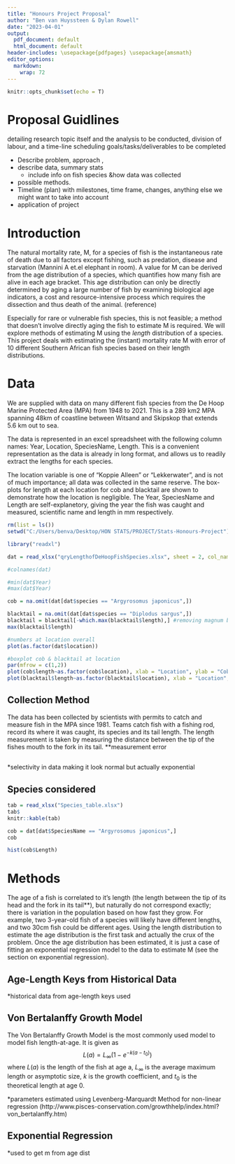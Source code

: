 ```yaml
---
title: "Honours Project Proposal"
author: "Ben van Huyssteen & Dylan Rowell"
date: "2023-04-01"
output: 
  pdf_document: default
  html_document: default
header-includes: \usepackage{pdfpages} \usepackage{amsmath}
editor_options: 
  markdown: 
    wrap: 72
---
```


```r
knitr::opts_chunk$set(echo = T)
```

# Proposal Guidlines

detailing research topic itself and the analysis to be conducted, division of labour, and a time-line scheduling goals/tasks/deliverables to be completed 

- Describe problem, approach , 
- describe data, summary stats
  - include info on fish species &how data was collected
- possible methods. 
- Timeline (plan) with milestones, time frame, changes, anything else we might want to take into account
- application of project

# Introduction

The natural mortality rate, M, for a species of fish is the instantaneous rate of death due to all factors except fishing, such as predation, disease and starvation (Mannini A et.el elephant in room). 
A value for M can be derived from the age distribution of a species, which quantifies how many fish are alive in each age bracket. This age distribution can only be directly determined by aging a large number of fish by examining biological age indicators, a cost and resource-intensive process which requires the dissection and thus death of the animal. (reference)

Especially for rare or vulnerable fish species, this is not feasible; a method that doesn't involve directly aging the fish to estimate M is required. We will explore methods of estimating M using the *length* distribution of a species. This project deals with estimating the (instant) mortality rate M with error of 10 different Southern African fish species based on their length distributions.

# Data

We are supplied with data on many different fish species from the De Hoop Marine Protected Area (MPA) from 1948 to 2021. This is a 289 km2 MPA spanning 48km of coastline between Witsand and Skipskop that extends 5.6 km out to sea.

The data is represented in an excel spreadsheet with the following column names: Year, Location, SpeciesName, Length. This is a convenient representation as the data is already in long format, and allows us to readily extract the lengths for each species. 

The location variable is one of "Koppie Alleen" or "Lekkerwater", and is not of much importance; all data was collected in the same reserve. The box-plots for length at each location for cob and blacktail are shown to demonstrate how the location is negligible. The Year, SpeciesName and Length are self-explanetory, giving the year the fish was caught and measured, scientific name and length in mm respectively.

```r
rm(list = ls())
setwd("C:/Users/benva/Desktop/HON STATS/PROJECT/Stats-Honours-Project")

library("readxl")

dat = read_xlsx("qryLengthofDeHoopFishSpecies.xlsx", sheet = 2, col_names = c("year","location","species","length"),range = cell_limits(c(2, 1), c(NA, 4)))

#colnames(dat)

#min(dat$Year)
#max(dat$Year)

cob = na.omit(dat[dat$species == "Argyrosomus japonicus",])

blacktail = na.omit(dat[dat$species == "Diplodus sargus",])
blacktail = blacktail[-which.max(blacktail$length),] #removing magnum blacktail
max(blacktail$length)

#numbers at location overall
plot(as.factor(dat$location))

#boxplot cob & blacktail at location
par(mfrow = c(1,2))
plot(cob$length~as.factor(cob$location), xlab = "Location", ylab = "Cob Length")
plot(blacktail$length~as.factor(blacktail$location), xlab = "Location", ylab = "Blacktail Length")

```

## Collection Method

The data has been collected by scientists with permits to catch and measure fish in the MPA since 1981. Teams catch fish with a fishing rod, record its where it was caught, its species and its tail length. The length measurement is taken by measuring the distance between the tip of the fishes mouth to the fork in its tail. **measurement error

## 

*selectivity in data making it look normal but actually exponential

## Species considered

```r


tab = read_xlsx("Species_table.xlsx")
tab$
knitr::kable(tab)
```


```r

cob = dat[dat$SpeciesName == "Argyrosomus japonicus",] 
cob

hist(cob$Length)

```


# Methods

The age of a fish is correlated to it's length (the length between the tip of its head and the fork in its tail**), but naturally do not correspond exactly; there is variation in the population based on how fast they grow. For example, two 3-year-old fish of a species will likely have different lengths, and two 30cm fish could be different ages. Using the length distribution to estimate the age distribution is the first task and actually the crux of the problem. Once the age distribution has been estimated, it is just a case of fitting an exponential regression model to the data to estimate M (see the section on exponential regression).  


## Age-Length Keys from Historical Data

*historical data from age-length keys used

## Von Bertalanffy Growth Model

The Von Bertalanffy Growth Model is the most commonly used model to model fish length-at-age. It is given as
$$
L(a) = L_\infty (1-e^{-k(a-t_0)})
$$
where $L(a)$ is the length of the fish at age a, $L_\infty$ is the average maximum length or asymptotic size, $k$ is the growth coefficient, and $t_0$ is the theoretical length at age 0. 

*parameters estimated using Levenberg-Marquardt Method for non-linear regression (http://www.pisces-conservation.com/growthhelp/index.html?von_bertalanffy.htm)

## Exponential Regression

*used to get m from age dist


# 

